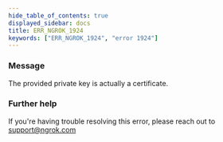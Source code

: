 ```yaml
---
hide_table_of_contents: true
displayed_sidebar: docs
title: ERR_NGROK_1924
keywords: ["ERR_NGROK_1924", "error 1924"]
---
```


### Message

The provided private key is actually a certificate.

### Further help

If you're having trouble resolving this error, please reach out to [support@ngrok.com](mailto:support@ngrok.com?subject=Help%20with%20ERR_NGROK_1924)
